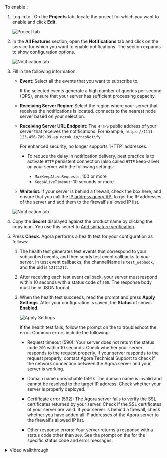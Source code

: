 
To enable <Vg k="NCS_LONG" />:

1. Log in to <Link to="{{Global.AGORA_CONSOLE_URL}}"><Vg k="CONSOLE" /></Link>. On the **Projects** tab, locate the project for which you want to enable <Vg k="NCS_LONG" /> and click **Edit**.

    ![Project tab](/images/video-sdk/enable-ncs-project-tabs.png)

1. In the **All Features** section, open the **Notifications** tab and click on the service for which you want to enable notifications. The section expands to show configuration options.

    ![Notification tab](/images/video-sdk/enable-ncs-notification-tab.png)

1. Fill in the following information:

    * **Event**: Select all the events that you want to subscribe to.

        If the selected events generate a high number of queries per second (QPS), ensure that your server has sufficient processing capacity.

    * **Receiving Server Region**: Select the region where your server that receives the notifications is located. <Vg k="COMPANY" /> connects to the nearest <Vg k="COMPANY" /> node server based on your selection.

    * **Receiving Server URL Endpoint**: The `HTTPS` public address of your server that receives the notifications. For example, `https://1111-123-456-789-99.ap.ngrok.io/ncsNotify`.

        <Admonition type="info">
        For enhanced security, <Vg k="NCS_LONG" /> no longer supports `HTTP` addresses.
        </Admonition>

        * To reduce the delay in notification delivery, best practice is to activate `HTTP` persistent connection (also called `HTTP` keep-alive) on your server with the following settings:

            * `MaxKeepAliveRequests`: 100 or more
            * `KeepAliveTimeout`: 10 seconds or more
    
    * **Whitelist**: If your server is behind a firewall, check the box here, and ensure that you call the [IP address query API](#ip-address-query-api) to get the IP addresses of the <Vg k="COMPANY" /> <Vg k="NCS_LONG" /> server and add them to the firewall's allowed IP list.

    ![Notification tab](/images/video-sdk/enable-ncs-configuration-tab.png)

1. Copy the **Secret** displayed against the product name by clicking the copy icon. You use this secret to [Add signature verification](#add-signature-verification).

1. Press **Check**. Agora performs a health test for your configuration as follows:

    1. The <Vg k="NCS_LONG" /> health test generates test events that correspond to your subscribed events, and then sends test event callbacks to your server. 
        <ProductWrapper product="video-calling, voice-calling, interactive-live-streaming, broadcast-streaming">
        In test event callbacks, the channelName is `test_webhook`, and the uid is `12121212`.
        </ProductWrapper>
    1. After receiving each test event callback, your server must respond within 10 seconds with a status code of `200`. The response body must be in JSON format.

    1. When the <Vg k="NCS_LONG" /> health test succeeds, read the prompt and press **Apply Settings**. After your configuration is saved, the **Status** of <Vg k="NCS_LONG" /> shows **Enabled**.

        ![Apply Settings](/images/video-sdk/enable-ncs-apply-settings.png)

        If the <Vg k="NCS_LONG" /> health test fails, follow the prompt on the <Vg k="CONSOLE" /> to troubleshoot the error. Common errors include the following:

        * Request timeout (590): Your server does not return the status code `200` within 10 seconds. Check whether your server responds to the request properly. If your server responds to the request properly, contact Agora Technical Support to check if the network connection between the Agora <Vg k="NCS_LONG" /> server and your server is working.

        * Domain name unreachable (591): The domain name is invalid and cannot be resolved to the target IP address. Check whether your server is properly deployed.

        * Certificate error (592): The Agora <Vg k="NCS_LONG" /> server fails to verify the SSL certificates returned by your server. Check if the SSL certificates of your server are valid. If your server is behind a firewall, check whether you have added all IP addresses of the Agora <Vg k="NCS_LONG" /> server to the firewall's allowed IP list.

        * Other response errors: Your server returns a response with a status code other than `200`. See the prompt on the <Vg k="CONSOLE" /> for the specific status code and error messages.

<details>
<summary>Video walkthrough</summary>
<video src={videoURL} controls style={{ width: '100%', height: 'auto' }} loop>
    Your browser does not support the <code>video</code> element.
</video>
</details>